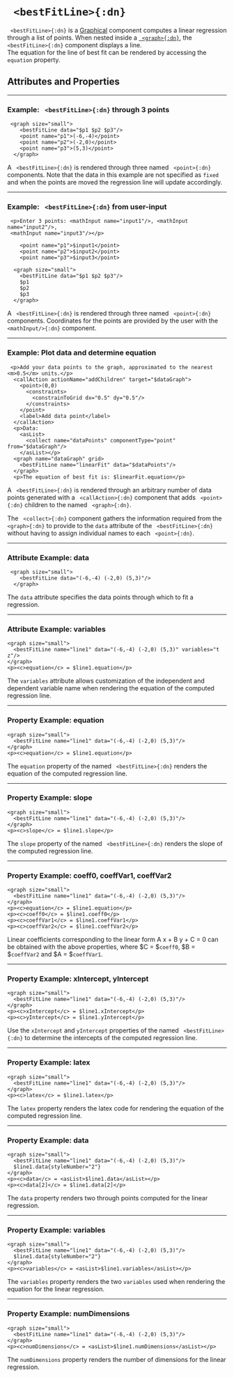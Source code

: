 


# ` <bestFitLine>{:dn}`

` <bestFitLine>{:dn}` is a [Graphical](../document_structure/essentialConcepts#component-types) 
component computes a linear regression through a list of points. 
When nested inside a [` <graph>{:dn}`](graph.mdx), the ` <bestFitLine>{:dn}` component displays a line.  
The equation for the line of best fit can be rendered by accessing the `equation` property.

## Attributes and Properties 
 <AttrDisplay name='bestFitLine'/> 
 <PropDisplay name='bestFitLine'/>

---

### Example: ` <bestFitLine>{:dn}` through 3 points


```doenet-example
 <graph size="small">
    <bestFitLine data="$p1 $p2 $p3"/>
    <point name="p1">(-6,-4)</point>
    <point name="p2">(-2,0)</point>
    <point name="p3">(5,3)</point>
  </graph>
```



A ` <bestFitLine>{:dn}` is rendered through three named ` <point>{:dn}` components. 
Note that the data in this example are not specified as `fixed` and when the points are 
moved the regression line will update accordingly.



---

### Example: ` <bestFitLine>{:dn}` from user-input


```doenet-example
 <p>Enter 3 points: <mathInput name="input1"/>, <mathInput name="input2"/>, 
 <mathInput name="input3"/></p>

    <point name="p1">$input1</point>
    <point name="p2">$input2</point>
    <point name="p3">$input3</point>

  <graph size="small">
    <bestFitLine data="$p1 $p2 $p3"/>
    $p1 
    $p2
    $p3
  </graph>
```



A ` <bestFitLine>{:dn}` is rendered through three named ` <point>{:dn}` components. 
Coordinates for the points are provided by the user with the ` <mathInput/>{:dn}` component.



---

### Example: Plot data and determine equation


```doenet-editor-horiz
 <p>Add your data points to the graph, approximated to the nearest <m>0.5</m> units.</p>
  <callAction actionName="addChildren" target="$dataGraph">
    <point>(0,0)
      <constraints>
        <constrainToGrid dx="0.5" dy="0.5"/>
      </constraints>
    </point>
    <label>Add data point</label>
  </callAction>
  <p>Data: 
    <asList>
      <collect name="dataPoints" componentType="point" from="$dataGraph"/>
    </asList></p>
  <graph name="dataGraph" grid>
    <bestFitLine name="linearFit" data="$dataPoints"/>
  </graph>
  <p>The equation of best fit is: $linearFit.equation</p>
```



A ` <bestFitLine>{:dn}` is rendered through an arbitrary number of data points generated with a ` <callAction>{:dn}` component that adds ` <point>{:dn}` children to the named ` <graph>{:dn}`.


The ` <collect>{:dn}` component gathers the information required from the ` <graph>{:dn}` to provide to the `data` attribute of the ` <bestFitLine>{:dn}` without having to assign individual names to each ` <point>{:dn}`.



---

### Attribute Example: data


```doenet-example
 <graph size="small">
    <bestFitLine data="(-6,-4) (-2,0) (5,3)"/>
  </graph>
```



The `data` attribute specifies the data points through which to fit a regression.



---

### Attribute Example: variables


```doenet-example
<graph size="small">
  <bestFitLine name="line1" data="(-6,-4) (-2,0) (5,3)" variables="t z"/>
</graph>
<p><c>equation</c> = $line1.equation</p>
```



The `variables` attribute allows customization of the independent and 
dependent variable name when rendering the equation of the computed regression line.



---

### Property Example: equation


```doenet-example
<graph size="small">
  <bestFitLine name="line1" data="(-6,-4) (-2,0) (5,3)"/>
</graph>
<p><c>equation</c> = $line1.equation</p>
```



The `equation` property of the named ` <bestFitLine>{:dn}` renders the 
equation of the computed regression line.



---

### Property Example: slope


```doenet-example
<graph size="small">
  <bestFitLine name="line1" data="(-6,-4) (-2,0) (5,3)"/>
</graph>
<p><c>slope</c> = $line1.slope</p>
```



The `slope` property of the named ` <bestFitLine>{:dn}` renders the slope of the computed regression line.



---

### Property Example: coeff0, coeffVar1, coeffVar2


```doenet-editor-horiz
<graph size="small">
  <bestFitLine name="line1" data="(-6,-4) (-2,0) (5,3)"/>
</graph>
<p><c>equation</c> = $line1.equation</p>
<p><c>coeff0</c> = $line1.coeff0</p>
<p><c>coeffVar1</c> = $line1.coeffVar1</p>
<p><c>coeffVar2</c> = $line1.coeffVar2</p>
```



Linear coefficients corresponding to the linear form
<me>A x + B y + C = 0</me>
can be obtained with the above properties, where $C = $`coeff0`, $B = $`coeffVar2` and $A = $`coeffVar1`.



---

### Property Example: xIntercept, yIntercept


```doenet-example
<graph size="small">
  <bestFitLine name="line1" data="(-6,-4) (-2,0) (5,3)"/>
</graph>
<p><c>xIntercept</c> = $line1.xIntercept</p>
<p><c>yIntercept</c> = $line1.yIntercept</p>
```



Use the `xIntercept` and `yIntercept` properties of the named ` <bestFitLine>{:dn}` to determine the 
intercepts of the computed regression line.



---

### Property Example: latex


```doenet-example
<graph size="small">
  <bestFitLine name="line1" data="(-6,-4) (-2,0) (5,3)"/>
</graph>
<p><c>latex</c> = $line1.latex</p>
```



The `latex` property renders the latex code for rendering the equation of the computed regression line.



---

### Property Example: data


```doenet-example
<graph size="small">
  <bestFitLine name="line1" data="(-6,-4) (-2,0) (5,3)"/>
  $line1.data{styleNumber="2"}
</graph>
<p><c>data</c> = <asList>$line1.data</asList></p>
<p><c>data[2]</c> = $line1.data[2]</p>
```



The `data` property renders two through points computed for the linear regression.



---

### Property Example: variables


```doenet-example
<graph size="small">
  <bestFitLine name="line1" data="(-6,-4) (-2,0) (5,3)"/>
  $line1.data{styleNumber="2"}
</graph>
<p><c>variables</c> = <asList>$line1.variables</asList></p>
```



The `variables` property renders the two `variables` used when rendering the 
equation for the linear regression.



---

### Property Example: numDimensions


```doenet-example
<graph size="small">
  <bestFitLine name="line1" data="(-6,-4) (-2,0) (5,3)"/>
</graph>
<p><c>numDimensions</c> = <asList>$line1.numDimensions</asList></p>
```



The `numDimensions` property renders the number of dimensions for the linear regression.


